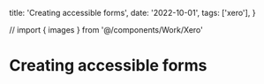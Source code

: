   title: 'Creating accessible forms',
  date: '2022-10-01',
  tags: ['xero'],
}

// import { images } from '@/components/Work/Xero'

# Creating accessible forms
